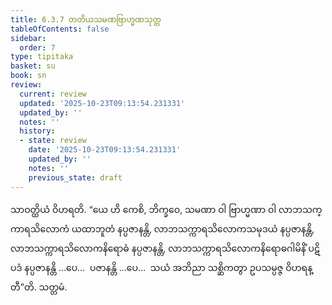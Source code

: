 ```yaml
---
title: 6.3.7 တတိယသမဏဗြာဟ္မဏသုတ္တ
tableOfContents: false
sidebar:
  order: 7
type: tipitaka
basket: su
book: sn
review:
  current: review
  updated: '2025-10-23T09:13:54.231331'
  updated_by: ''
  notes: ''
  history:
  - state: review
    date: '2025-10-23T09:13:54.231331'
    updated_by: ''
    notes: ''
    previous_state: draft
---
```



<ReviewStatus review={frontmatter.review} showDetails={true} />

<HypothesisAnnotation frontmatter={frontmatter} />

<DynamicBreadcrumb />

<Division number="176" book="sn" e="ch" v="18" p="305">

<Paragraph number="1072" book="sn">
သာဝတ္ထိယံ ဝိဟရတိ. “ယေ ဟိ ကေစိ, ဘိက္ခဝေ, သမဏာ ဝါ ဗြာဟ္မဏာ ဝါ လာဘသက္ကာရသိလောကံ ယထာဘူတံ နပ္ပဇာနန္တိ, လာဘသက္ကာရသိလောကသမုဒယံ နပ္ပဇာနန္တိ, လာဘသက္ကာရသိလောကနိရောဓံ နပ္ပဇာနန္တိ, လာဘသက္ကာရသိလောကနိရောဓဂါမိနိံ ပဋိပဒံ နပ္ပဇာနန္တိ …ပေ…  ပဇာနန္တိ …ပေ…  သယံ အဘိညာ သစ္ဆိကတွာ ဥပသမ္ပဇ္ဇ ဝိဟရန္တီ”တိ.

</Paragraph>
</Division>

<Paragraph number="1073" type="center" book="sn">
သတ္တမံ.
</Paragraph>